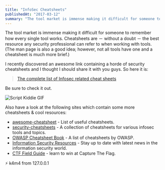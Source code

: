 ```yaml
---
title: "InfoSec Cheatsheets"
publishedAt: "2017-03-12"
summary: "The tool market is immense making it difficult for someone to remember how every single tool works. Cheatsheets are － without a doubt － the best resource any security professional can refer to when working with tools."
---
```


The tool market is immense making it difficult for someone to remember how every single tool works. Cheatsheets are － without a doubt － the best resource any security professional can refer to when working with tools. (The man page is also a good idea; however, not all tools have one and a cheatsheet is much more brief.)

I recently discovered an awesome link containing a horde of security cheatsheets and I thought I should share it with you guys. So here it is:

> [The complete list of Infosec related cheat sheets](https://www.peerlyst.com/posts/the-complete-list-of-infosec-related-cheat-sheets-claus-cramon)

Be sure to check it out. <i class="fa fa-smile-o" aria-hidden="true"></i>

<Image
    alt="Script Kiddie GIF"
    src="infosec-cheat-sheets/hack.gif"
/>

Also have a look at the following sites which contain some more cheatsheets & cool resources:

- [awesome-cheatsheet](https://github.com/detailyang/awesome-cheatsheet) - List of useful cheatsheets.
- [security-cheatsheets](https://github.com/Snifer/security-cheatsheets) - A collection of cheatsheets for various infosec tools and topics.
- [OWASP Cheatsheet Book](https://www.owasp.org/images/9/9a/OWASP_Cheatsheets_Book.pdf) - A list of cheatsheets by OWASP.
- [Information Security Resources](https://www.sans.org/security-resources/) - Stay up to date with latest news in the information security world.
- [CTF Field Guide](https://trailofbits.github.io/ctf/) - learn to win at Capture The Flag.

⚡ k4m4 from 127.0.0.1
